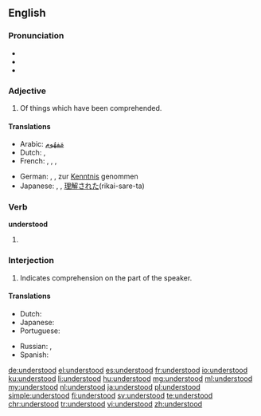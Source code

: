 ==English==

===Pronunciation===
* {{IPA|/ʌndəɹˈstʊd/}}
* {{audio|en-us-understood.ogg|Audio (US)}}
* {{rhymes|ʊd}}

===Adjective===
{{en-adj}}

# Of things which have been comprehended.

====Translations====
{{trans-top|comprehended}}
* Arabic: [[ARchar|مَفهُوم]]
* Dutch: {{t+|nl|verstaan}}, {{t+|nl|begrepen}}
* French: {{t+|fr|compris|m}}, {{t+|fr|comprise|f}}, {{t+|fr|compris|m-p}}, {{t+|fr|comprises|f-p}}
{{trans-mid}}
* German: {{t|de|verstanden}}, {{t|de|begriffen}}, zur [[Kenntnis]] genommen
* Japanese: {{t|ja|分かった|tr=[[わかった]], wakatta}}, {{t|ja|了解|tr=りょうかい, ryoukai}}, [[理解]][[され]][[た]](rikai-sare-ta)
{{trans-bottom}}

===Verb===
'''understood'''

# {{en-past of|understand}}

<!-- Please, add translations only on the page for the base form of the verb, "understand" ====Translations====
* {{ttbc|Dutch}}: [[verstond]], [[verstonden]], [[begreep]], [[begrepen]]
* {{ttbc|German}}: [[verstanden]], [[begriffen]]
* {{ttbc|Spanish}}: [[entendí]], [[entendió]], [[entendiste]], [[entendimos]]
-->

===Interjection===
{{en-interj}}

# Indicates comprehension on the part of the speaker.

====Translations====
{{trans-top|indication of comprehension}}
* Dutch: {{t+|nl|begrepen}}
* Japanese: {{t|ja|分かった|tr=[[わかった]], wakatta}}
* Portuguese: {{t+|pt|entendido}}
{{trans-mid}}
* Russian: {{t+|ru|понять|alt=понял}}, {{t+|ru|понятно}}
* Spanish: {{t+|es|entendido}}
{{trans-bottom}}

[[de:understood]]
[[el:understood]]
[[es:understood]]
[[fr:understood]]
[[io:understood]]
[[ku:understood]]
[[li:understood]]
[[hu:understood]]
[[mg:understood]]
[[ml:understood]]
[[my:understood]]
[[nl:understood]]
[[ja:understood]]
[[pl:understood]]
[[simple:understood]]
[[fi:understood]]
[[sv:understood]]
[[te:understood]]
[[chr:understood]]
[[tr:understood]]
[[vi:understood]]
[[zh:understood]]